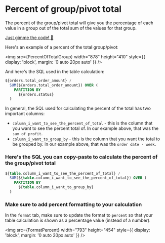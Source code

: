 
# Percent of group/pivot total

The percent of the group/pivot total will give you the percentage of each value in a group out of the total sum of the values for that group.

[Just gimme the code! 👾](#heres-the-sql-you-can-copy-paste-to-calculate-the-percent-of-the-grouppivot-total)

Here's an example of a percent of the total group/pivot:

<img
  src={PercentOfTotalGroup}
  width="878"
  height="410"
  style={{ display: 'block', margin: '0 auto 20px auto' }}
/>

And here's the SQL used in the table calculation:

```sql
${orders.total_order_amount} /
  SUM(${orders.total_order_amount}) OVER (
    PARTITION BY
      ${orders.status}
  )
```

In general, the SQL used for calculating the percent of the total has two important columns:

- `column_i_want_to_see_the_percent_of_total` - this is the column that you want to see the percent total of. In our example above, that was the `sum of profit`.
- `column_i_want_to_group_by` - this is the column that you want the total to be grouped by. In our example above, that was the `order date - week`.

### Here's the SQL you can copy-paste to calculate the percent of the group/pivot total

```sql
${table.column_i_want_to_see_the_percent_of_total} /
  SUM(${table.column_i_want_to_see_the_percent_of_total}) OVER (
    PARTITION BY
      ${table.column_i_want_to_group_by}
  )
```

### Make sure to add percent formatting to your calculation

In the `format` tab, make sure to update the format to `percent` so that your table calculation is shown as a percentage value (instead of a number).

<img
  src={FormatPercent}
  width="793"
  height="454"
  style={{ display: 'block', margin: '0 auto 20px auto' }}
/>
